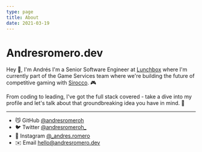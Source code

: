 ```yaml
---
type: page
title: About
date: 2021-03-19
---
```


# Andresromero.dev

Hey 👋, I'm Andrés I'm a Senior Software Engineer at [Lunchbox](https://www.lunchboxentertainment.com) where I'm currently part of the Game Services team where we're building the future of competitive gaming with [Sirocco](https://siroccogame.io). 🎮

From coding to leading, I've got the full stack covered - take a dive into my profile and let's talk about that groundbreaking idea you have in mind. 🧠

---

- 😼 GitHub [@andresromeroh](https://github.com/andresromeroh)
- 🐦 Twitter [@andresromeroh_](https://twitter.com/andresromeroh_)
- 📸 Instagram [@_andres.romero](https://instagram.com/yourname)
- ✉️ Email hello@andresromero.dev
